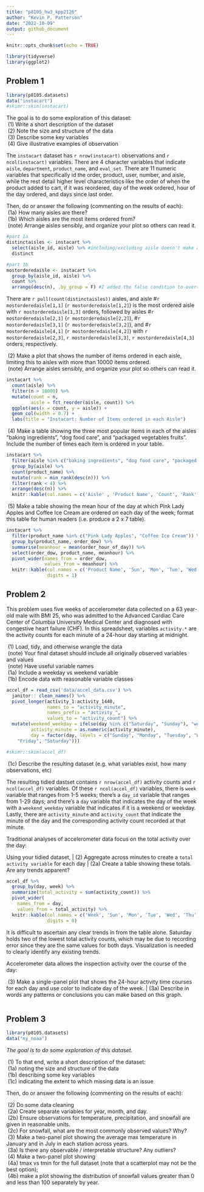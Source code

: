 ```yaml
---
title: "p8105_hw3_kpp2126"
author: "Kevin P. Patterson"
date: "2022-10-09"
output: github_document
---
```


```r
knitr::opts_chunk$set(echo = TRUE)
```

```r
library(tidyverse)
library(ggplot2)
```
## Problem 1
```r
library(p8105.datasets)
data("instacart")
#skimr::skim(instacart)
```
| The goal is to do some exploration of this dataset:
|  (1) Write a short description of the dataset
|  (2) Note the size and structure of the data
|  (3) Describe some key variables
|  (4) Give illustrative examples of observation

The `instacart` dataset has `r nrow(instacart)` observations and `r ncol(instacart)` variables. There are 4 character variables that indicate `aisle`, `department`, `product_name`, and `eval_set`. There are 11 numeric variables that specifically id the order, product, user, number, and aisle, while the rest detail higher level characteristics like the order of when the product added to cart, if it was reordered, day of the week ordered, hour of the day ordered, and days since last order.

| Then, do or answer the following (commenting on the results of each):
|  (1a) How many aisles are there?
|  (1b) Which aisles are the most items ordered from?
|  (note) Arrange aisles sensibly, and organize your plot so others can read it.
```r
#part 1a
distinctaisles <- instacart %>%
  select(aisle_id, aisle) %>% #including/excluding aisle doesn't make any difference in the final count
  distinct

#part 1b
mostorderedaisle <- instacart %>%
  group_by(aisle_id, aisle) %>%
  count %>%
  arrange(desc(n), .by_group = F) #I added the false condition to override the grouping I did earlier so that I can arrange it by descending order without any attention to group
```
There are `r pull(count(distinctaisles))` aisles, and aisle #`r mostorderedaisle[1,1]` (`r mostorderedaisle[1,2]`) is the most ordered aisle with `r mostorderedaisle[1,3]` orders, followed by aisles #`r mostorderedaisle[2,1]` (`r mostorderedaisle[2,2]`), #`r mostorderedaisle[3,1]` (`r mostorderedaisle[3,2]`), and #`r mostorderedaisle[4,1]` (`r mostorderedaisle[4,2]`) with `r mostorderedaisle[2,3]`, `r mostorderedaisle[3,3]`, `r mostorderedaisle[4,3]` orders, respectively.

|  (2) Make a plot that shows the number of items ordered in each aisle, limiting this to aisles with more than         10000 items ordered.
|  (note) Arrange aisles sensibly, and organize your plot so others can read it.
```r
instacart %>%
  count(aisle) %>%
  filter(n > 10000) %>%
  mutate(count = n,
         aisle = fct_reorder(aisle, count)) %>%
  ggplot(aes(x = count, y = aisle)) +
  geom_col(width = 0.7) +
  labs(title = "Instacart: Number of Items ordered in each Aisle")
```

|  (4) Make a table showing the three most popular items in each of the aisles “baking ingredients”, “dog food care”, and “packaged vegetables fruits”. Include the number of times each item is ordered in your table.
```r
instacart %>%
  filter(aisle %in% c("baking ingredients", "dog food care", "packaged vegetables fruits")) %>%
  group_by(aisle) %>%
  count(product_name) %>%
  mutate(rank = min_rank(desc(n))) %>%
  filter(rank < 4) %>%
  arrange(desc(n)) %>%
  knitr::kable(col.names = c('Aisle' , 'Product Name', 'Count', 'Rank'))
```

|  (5) Make a table showing the mean hour of the day at which Pink Lady Apples and Coffee Ice Cream are ordered on each day of the week; format this table for human readers (i.e. produce a 2 x 7 table). 
```r
instacart %>%
  filter(product_name %in% c("Pink Lady Apples", "Coffee Ice Cream")) %>%
  group_by(product_name, order_dow) %>%
  summarise(meanhour = mean(order_hour_of_day)) %>%
  select(order_dow, product_name, meanhour) %>%
  pivot_wider(names_from = order_dow,
              values_from = meanhour) %>%
  knitr::kable(col.names = c('Product Name', 'Sun', 'Mon', 'Tue', 'Wed', 'Thu', 'Fri', 'Sat'),
               digits = 1)
```

## Problem 2

This problem uses five weeks of accelerometer data collected on a 63 year-old male with BMI 25, who was admitted to the Advanced Cardiac Care Center of Columbia University Medical Center and diagnosed with congestive heart failure (CHF). In this spreadsheet, variables `activity.*` are the activity counts for each minute of a 24-hour day starting at midnight.

|  (1) Load, tidy, and otherwise wrangle the data
|  (note) Your final dataset should include all originally observed variables and values
|  (note) Have useful variable names
|  (1a) Include a weekday vs weekend variable
|  (1b) Encode data with reasonable variable classes

```r
accel_df = read_csv('data/accel_data.csv') %>% 
  janitor:: clean_names() %>%
  pivot_longer(activity_1:activity_1440,
               names_to = "activity_minute",
               names_prefix = "activity_",
               values_to = "activity_count") %>%
  mutate(weekend_weekday = ifelse(day %in% c("Saturday", "Sunday"), "weekend", "weekday"),
         activity_minute = as.numeric(activity_minute),
         day = factor(day, levels = c("Sunday", "Monday", "Tuesday", "Wednesday", "Thursday", 
    "Friday", "Saturday")))

#skimr::skim(accel_df)
```
|  (1c) Describe the resulting dataset (e.g. what variables exist, how many observations, etc)

The resulting tidied dastset contains `r nrow(accel_df)` activity counts and `r ncol(accel_df)` variables. Of these 
`r ncol(accel_df)` variables, there is `week` variable that ranges from 1-5 weeks; there's a `day_id` variable that ranges from 1-29 days; and there's a `day` variable that indicates the day of the week with a `weekend_weekday` variable that indicates if it is a weekend or weekday. Lastly, there are `activity_minute` and `activity_count` that indicate the minute of the day and the corresponding activity count recorded at that minute. 

Traditional analyses of accelerometer data focus on the total activity over the day:

Using your tidied dataset, 
|  (2) Aggregate across minutes to create a `total activity variable` for each day
|  (2a) Create a table showing these totals. Are any trends apparent?

```r
accel_df %>% 
  group_by(day, week) %>% 
  summarize(total_activity = sum(activity_count)) %>% 
  pivot_wider(
    names_from = day, 
    values_from = total_activity) %>%
  knitr::kable(col.names = c('Week', 'Sun', 'Mon', 'Tue', 'Wed', 'Thu', 'Fri', 'Sat'),
               digits = 0)
```
It is difficult to ascertain any clear trends in from the table alone. Saturday holds two of the lowest total activity counts, which may be due to recording error since they are the same values for both days. Visualization is needed to clearly identify any existing trends.

Accelerometer data allows the inspection activity over the course of the day: 

|  (3) Make a single-panel plot that shows the 24-hour activity time courses for each day and use color to indicate day of the week. |  (3a) Describe in words any patterns or conclusions you can make based on this graph.

```r

```


## Problem 3

```r
library(p8105.datasets)
data("ny_noaa")
```

*The goal is to do some exploration of this dataset.*

|  (1) To that end, write a short description of the dataset:
|  (1a) noting the size and structure of the data
|  (1b) describing some key variables
|  (1c) indicating the extent to which missing data is an issue

Then, do or answer the following (commenting on the results of each):

|  (2) Do some data cleaning
|  (2a) Create separate variables for year, month, and day. 
|  (2b) Ensure observations for temperature, precipitation, and snowfall are given in reasonable units. 
|  (2c) For snowfall, what are the most commonly observed values? Why?

|  (3) Make a two-panel plot showing the average max temperature in January and in July in each station across years. 
|  (3a) Is there any observable / interpretable structure? Any outliers?

|  (4) Make a two-panel plot showing 
|  (4a) tmax vs tmin for the full dataset (note that a scatterplot may not be the best option);
|  (4b) make a plot showing the distribution of snowfall values greater than 0 and less than 100 separately by year.


